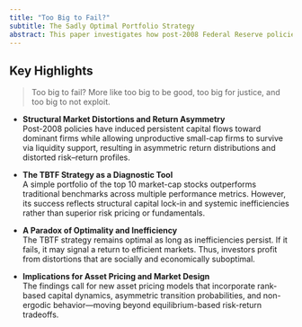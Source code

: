 ```yaml
---
title: "Too Big to Fail?"
subtitle: The Sadly Optimal Portfolio Strategy
abstract: This paper investigates how post-2008 Federal Reserve policies, ETF proliferation, and passive capital flows have fundamentally altered the structure of U.S. financial markets. Empirical evidence reveals that stock return distributions have become increasingly asymmetric and persistent, resembling a mixture of heterogeneous assets under arbitrage limits—challenging the assumptions of efficient markets and no-arbitrage pricing. At the center of this shift lies the “Too Big to Fail” (TBTF) portfolio strategy, which selects the ten largest market-cap stocks and applies a convex internal weighting scheme. Since 2010, this simple strategy has delivered superior risk-adjusted performance relative to standard benchmarks. However, its success appears to stem not from superior fundamentals, but from structural inefficiencies, capital lock-in, and policy-induced concentration. The study highlights a paradox — the TBTF strategy is “sadly optimal” — profitable when inefficiencies persist, but socially desirable only when it fails. The findings raise broader concerns about the erosion of market competition, allocative efficiency, and the long-term consequences of intervention-driven financial capitalism.
---
```


## Key Highlights

> Too big to fail? More like too big to be good, too big for justice, and too big to not exploit.

- **Structural Market Distortions and Return Asymmetry**  
  Post-2008 policies have induced persistent capital flows toward dominant firms while allowing unproductive small-cap firms to survive via liquidity support, resulting in asymmetric return distributions and distorted risk–return profiles.

- **The TBTF Strategy as a Diagnostic Tool**  
  A simple portfolio of the top 10 market-cap stocks outperforms traditional benchmarks across multiple performance metrics. However, its success reflects structural capital lock-in and systemic inefficiencies rather than superior risk pricing or fundamentals.

- **A Paradox of Optimality and Inefficiency**  
  The TBTF strategy remains optimal as long as inefficiencies persist. If it fails, it may signal a return to efficient markets. Thus, investors profit from distortions that are socially and economically suboptimal.

- **Implications for Asset Pricing and Market Design**  
  The findings call for new asset pricing models that incorporate rank-based capital dynamics, asymmetric transition probabilities, and non-ergodic behavior—moving beyond equilibrium-based risk-return tradeoffs.
